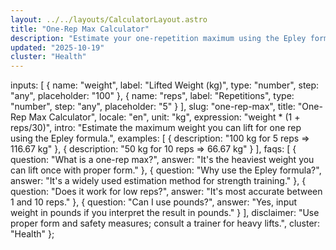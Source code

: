 ```yaml
---
layout: ../../layouts/CalculatorLayout.astro
title: "One-Rep Max Calculator"
description: "Estimate your one-repetition maximum using the Epley formula."
updated: "2025-10-19"
cluster: "Health"
---
```



  inputs: [
    { name: "weight", label: "Lifted Weight (kg)", type: "number", step: "any", placeholder: "100" },
    { name: "reps", label: "Repetitions", type: "number", step: "any", placeholder: "5" }
  ],
  slug: "one-rep-max",
  title: "One-Rep Max Calculator",
  locale: "en",
  unit: "kg",
  expression: "weight * (1 + reps/30)",
  intro: "Estimate the maximum weight you can lift for one rep using the Epley formula.",
  examples: [
    { description: "100 kg for 5 reps ⇒ 116.67 kg" },
    { description: "50 kg for 10 reps ⇒ 66.67 kg" }
  ],
  faqs: [
    { question: "What is a one-rep max?", answer: "It's the heaviest weight you can lift once with proper form." },
    { question: "Why use the Epley formula?", answer: "It's a widely used estimation method for strength training." },
    { question: "Does it work for low reps?", answer: "It's most accurate between 1 and 10 reps." },
    { question: "Can I use pounds?", answer: "Yes, input weight in pounds if you interpret the result in pounds." }
  ],
  disclaimer: "Use proper form and safety measures; consult a trainer for heavy lifts.",
  cluster: "Health"
};

<Calculator schema={schema} />
